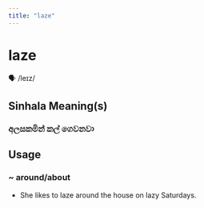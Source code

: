```yaml
---
title: "laze"
---
```


# laze

🗣️ /leɪz/

## Sinhala Meaning(s)

### අලසකමින් කල් ගෙවනවා

## Usage

### ~ around/about

- She likes to laze around the house on lazy Saturdays.

